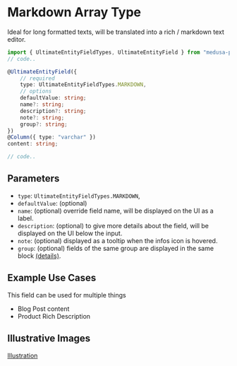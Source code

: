 # Markdown Array Type

Ideal for long formatted texts, will be translated into a rich / markdown text editor.

```ts
import { UltimateEntityFieldTypes, UltimateEntityField } from "medusa-plugin-ultimate/dist/index";
// code..

@UltimateEntityField({
    // required
    type: UltimateEntityFieldTypes.MARKDOWN,
    // options
    defaultValue: string;
    name?: string;
    description?: string;
    note?: string;
    group?: string;
})
@Column({ type: "varchar" })
content: string;

// code..
```

## Parameters

- `type`: `UltimateEntityFieldTypes.MARKDOWN`,
- `defaultValue`: (optional)
- `name`: (optional) override field name, will be displayed on the UI as a label.
- `description`: (optional) to give more details about the field, will be displayed on the UI below the input.
- `note`: (optional) displayed as a tooltip when the infos icon is hovered.
- `group`: (optional) fields of the same group are displayed in the same block [(details)](/advanced/grouping).

## Example Use Cases

This field can be used for multiple things

- Blog Post content
- Product Rich Description

## Illustrative Images

[Illustration](/assets/ultimate-entity-field-type-illustration.png)
